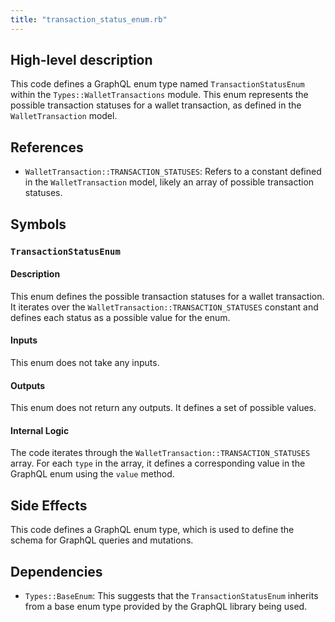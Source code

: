 ```yaml
---
title: "transaction_status_enum.rb"
---
```


## High-level description
This code defines a GraphQL enum type named `TransactionStatusEnum` within the `Types::WalletTransactions` module. This enum represents the possible transaction statuses for a wallet transaction, as defined in the `WalletTransaction` model.

## References
- `WalletTransaction::TRANSACTION_STATUSES`: Refers to a constant defined in the `WalletTransaction` model, likely an array of possible transaction statuses.

## Symbols

### `TransactionStatusEnum`
#### Description
This enum defines the possible transaction statuses for a wallet transaction. It iterates over the `WalletTransaction::TRANSACTION_STATUSES` constant and defines each status as a possible value for the enum.

#### Inputs
This enum does not take any inputs.

#### Outputs
This enum does not return any outputs. It defines a set of possible values.

#### Internal Logic
The code iterates through the `WalletTransaction::TRANSACTION_STATUSES` array. For each `type` in the array, it defines a corresponding value in the GraphQL enum using the `value` method.

## Side Effects
This code defines a GraphQL enum type, which is used to define the schema for GraphQL queries and mutations.

## Dependencies
- `Types::BaseEnum`: This suggests that the `TransactionStatusEnum` inherits from a base enum type provided by the GraphQL library being used. 
